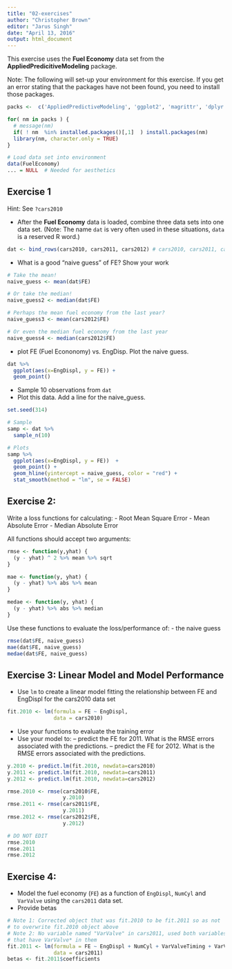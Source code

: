 ---
title: "02-exercises"
author: "Christopher Brown"
editor: "Jarus Singh"
date: "April 13, 2016"
output: html_document
---

This exercise uses the **Fuel Economy** data set from the **AppliedPredicitiveModeling** package.

Note: The following will set-up your environment for this exercise. If you get an error stating that the packages have not been found, you need to install those packages.


```{r,echo=FALSE}

packs <-  c('AppliedPredictiveModeling', 'ggplot2', 'magrittr', 'dplyr')

for( nm in packs ) { 
  # message(nm)
  if( ! nm  %in% installed.packages()[,1]  ) install.packages(nm)
  library(nm, character.only = TRUE)
}

# Load data set into environment
data(FuelEconomy)
... = NULL  # Needed for aesthetics 

```



## Exercise 1

Hint: See `?cars2010`


- After the **Fuel Economy** data is loaded, combine three data sets into one data set. (Note: The name `dat` is very often used in these situations, `data` is a reserved R word.)  

```{r}
dat <- bind_rows(cars2010, cars2011, cars2012) # cars2010, cars2011, cars2012)    # Define 
```


- What is a good "naive guess" of FE? Show your work

```{r}
# Take the mean!
naive_guess <- mean(dat$FE)

# Or take the median!
naive_guess2 <- median(dat$FE)

# Perhaps the mean fuel economy from the last year?
naive_guess3 <- mean(cars2012$FE)

# Or even the median fuel economy from the last year
naive_guess4 <- median(cars2012$FE)
```


- plot FE (Fuel Econonomy) vs. EngDisp. Plot the naive guess.

```{r}
dat %>%
  ggplot(aes(x=EngDispl, y = FE)) +
  geom_point()
```

- Sample 10 observations from `dat`
- Plot this data. Add a line for the naive_guess. 


```{r}

set.seed(314) 

# Sample 
samp <- dat %>%
  sample_n(10)

# Plots 
samp %>%
  ggplot(aes(x=EngDispl, y = FE))  +
  geom_point() +
  geom_hline(yintercept = naive_guess, color = "red") +
  stat_smooth(method = "lm", se = FALSE)


```


## Exercise 2:


Write a loss functions for calculating:
- Root Mean Square Error
- Mean Absolute Error
- Median Absolute Error

All functions should accept two arguments: 


```{r}

rmse <- function(y,yhat) {
  (y - yhat) ^ 2 %>% mean %>% sqrt
}

mae <- function(y, yhat) {
  (y - yhat) %>% abs %>% mean
}

medae <- function(y, yhat) { 
  (y - yhat) %>% abs %>% median
}

```

Use these functions to evaluate the loss/performance of:
- the naive guess
```{r, naive_guess_evaluation}
rmse(dat$FE, naive_guess)
mae(dat$FE, naive_guess)
medae(dat$FE, naive_guess)
```


## Exercise 3: Linear Model and Model Performance 

- Use `lm` to create a linear model fitting the relationship between FE and EngDispl for the cars2010 data set


```{r}
fit.2010 <- lm(formula = FE ~ EngDispl,
               data = cars2010)
```

- Use your functions to evaluate the training error
- Use your model to:
-- predict the FE for 2011. What is the RMSE errors associated with the predictions.
-- predict the FE for 2012. What is the RMSE errors associated with the predictions.

```{r}

y.2010 <- predict.lm(fit.2010, newdata=cars2010)
y.2011 <- predict.lm(fit.2010, newdata=cars2011)
y.2012 <- predict.lm(fit.2010, newdata=cars2012)

rmse.2010 <- rmse(cars2010$FE,
                  y.2010)
rmse.2011 <- rmse(cars2011$FE,
                  y.2011)
rmse.2012 <- rmse(cars2012$FE,
                  y.2012)

```


```{r}
# DO NOT EDIT 
rmse.2010 
rmse.2011
rmse.2012
```


## Exercise 4: 

- Model the fuel economy (`FE`) as a function of `EngDispl`, `NumCyl` and `VarValve` using the `cars2011` data set.  
- Provide betas


```{r}
# Note 1: Corrected object that was fit.2010 to be fit.2011 so as not
# to overwrite fit.2010 object above
# Note 2: No variable named "VarValve" in cars2011, used both variables
# that have VarValve* in them
fit.2011 <- lm(formula = FE ~ EngDispl + NumCyl + VarValveTiming + VarValveLift,
               data = cars2011)
betas <- fit.2011$coefficients
```